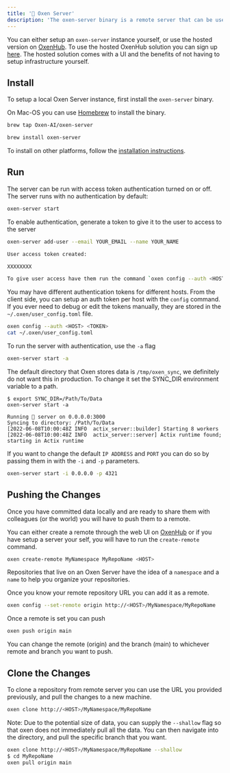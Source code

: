 ```yaml
---
title: '📡 Oxen Server'
description: 'The oxen-server binary is a remote server that can be used to run an API to sync the data to.'
---
```


You can either setup an `oxen-server` instance yourself, or use the hosted version on [OxenHub](https://oxen.ai). To use the hosted OxenHub solution you can sign up [here](https://oxen.ai/register). The hosted solution comes with a UI and the benefits of not having to setup infrastructure yourself.

## Install

To setup a local Oxen Server instance, first install the `oxen-server` binary.

On Mac-OS you can use [Homebrew](https://brew.sh/) to install the binary.

```bash
brew tap Oxen-AI/oxen-server
```

```bash
brew install oxen-server
```

To install on other platforms, follow the [installation instructions](/getting-started/install).

## Run

The server can be run with access token authentication turned on or off. The server runs with no authentication by default:

```bash
oxen-server start
```

To enable authentication, generate a token to give it to the user to access to the server

```bash
oxen-server add-user --email YOUR_EMAIL --name YOUR_NAME

User access token created:

XXXXXXXX

To give user access have them run the command `oxen config --auth <HOST> <TOKEN>`
```

You may have different authentication tokens for different hosts. From the client side, you can setup an auth token per host with the `config` command. If you ever need to debug or edit the tokens manually, they are stored in the `~/.oxen/user_config.toml` file.

```bash
oxen config --auth <HOST> <TOKEN>
cat ~/.oxen/user_config.toml
```

To run the server with authentication, use the `-a` flag

```bash
oxen-server start -a
```

The default directory that Oxen stores data is `/tmp/oxen_sync`, we definitely do not want this in production. To change it set the SYNC_DIR environment variable to a path.

```
$ export SYNC_DIR=/Path/To/Data
oxen-server start -a

Running 🐂 server on 0.0.0.0:3000
Syncing to directory: /Path/To/Data
[2022-06-08T10:00:48Z INFO  actix_server::builder] Starting 8 workers
[2022-06-08T10:00:48Z INFO  actix_server::server] Actix runtime found; starting in Actix runtime
```

If you want to change the default `IP ADDRESS` and `PORT` you can do so by passing them in with the `-i` and `-p` parameters.

```bash
oxen-server start -i 0.0.0.0 -p 4321
```

## Pushing the Changes

Once you have committed data locally and are ready to share them with colleagues (or the world) you will have to push them to a remote.

You can either create a remote through the web UI on [OxenHub](https://oxen.ai) or if you have setup a server your self, you will have to run the `create-remote` command.

```bash
oxen create-remote MyNamespace MyRepoName <HOST>
```

Repositories that live on an Oxen Server have the idea of a `namespace` and a `name` to help you organize your repositories.

Once you know your remote repository URL you can add it as a remote.

```bash
oxen config --set-remote origin http://<HOST>/MyNamespace/MyRepoName
```

Once a remote is set you can push

```bash
oxen push origin main
```

You can change the remote (origin) and the branch (main) to whichever remote and branch you want to push.

## Clone the Changes

To clone a repository from remote server you can use the URL you provided previously, and pull the changes to a new machine.

```bash
oxen clone http://<HOST>/MyNamespace/MyRepoName
```

Note: Due to the potential size of data, you can supply the `--shallow` flag so that oxen does not immediately pull all the data. You can then navigate into the directory, and pull the specific branch that you want.

```bash
oxen clone http://<HOST>/MyNamespace/MyRepoName --shallow
$ cd MyRepoName
oxen pull origin main
```
